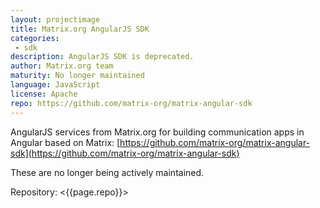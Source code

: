 ```yaml
---
layout: projectimage
title: Matrix.org AngularJS SDK
categories: 
 - sdk
description: AngularJS SDK is deprecated.
author: Matrix.org team
maturity: No longer maintained
language: JavaScript
license: Apache
repo: https://github.com/matrix-org/matrix-angular-sdk
---
```


AngularJS services from Matrix.org for building communication apps in Angular based on Matrix: [https://github.com/matrix-org/matrix-angular-sdk](https://github.com/matrix-org/matrix-angular-sdk)

These are no longer being actively maintained.

Repository: <{{page.repo}}>
